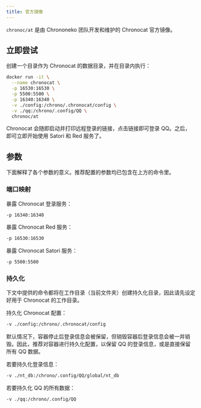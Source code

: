 ```yaml
---
title: 官方镜像
---
```



<Constructing />

`chronoc/at` 是由 Chrononeko 团队开发和维护的 Chronocat 官方镜像。

## 立即尝试

创建一个目录作为 Chronocat 的数据目录，并在目录内执行：

```sh
docker run -it \
  --name chronocat \
  -p 16530:16530 \
  -p 5500:5500 \
  -p 16340:16340 \
  -v ./config:/chrono/.chronocat/config \
  -v ./qq:/chrono/.config/QQ \
  chronoc/at
```

Chronocat 会随即启动并打印远程登录的链接，点击链接即可登录
QQ。之后，即可立即开始使用 Satori 和 Red 服务了。

## 参数

下面解释了各个参数的意义。推荐配置的参数均已包含在上方的命令里。

### 端口映射

暴露 Chronocat 登录服务：

```sh
-p 16340:16340
```

暴露 Chronocat Red 服务：

```sh
-p 16530:16530
```

暴露 Chronocat Satori 服务：

```sh
-p 5500:5500
```

### 持久化

下文中提供的命令都将在工作目录（当前文件夹）创建持久化目录，因此请先设定好用于
Chronocat 的工作目录。

持久化 Chronocat 配置：

```sh
-v ./config:/chrono/.chronocat/config
```

默认情况下，容器停止后登录信息会被保留，但销毁容器后登录信息会被一并销毁。因此，推荐对容器进行持久化配置，以保留
QQ 的登录信息，或是直接保留所有 QQ 数据。

若要持久化登录信息：

```sh
-v ./nt_db:/chrono/.config/QQ/global/nt_db
```

若要持久化 QQ 的所有数据：

```sh
-v ./qq:/chrono/.config/QQ
```
